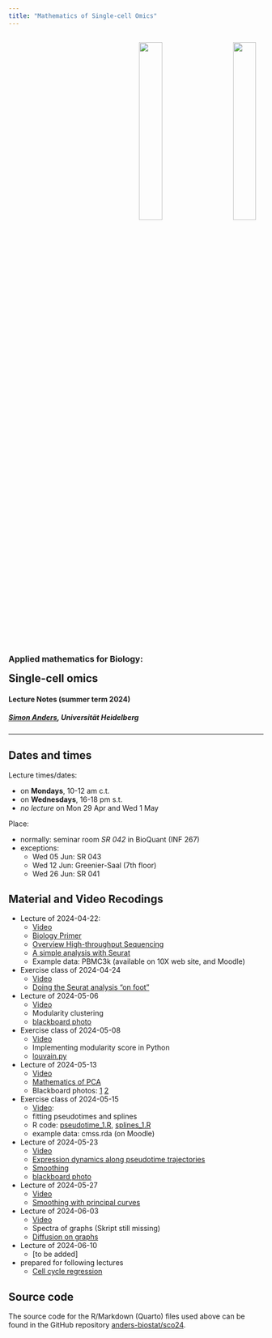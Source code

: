 ```yaml
---
title: "Mathematics of Single-cell Omics"
---
```


<style>
.quarto-title > h1.title {
  display: none;
}
</style>

  <p style="text-align:right">
  	<a href="https://www.bioquant.uni-heidelberg.de">
  	  <img src="https://www.bioquant.uni-heidelberg.de/themes/custom/bootstrap_bq/logo.svg" style="width:30%;padding:3%"></a>
  	<a href="https://uni-heidelberg.de">
  	  <img src="https://www.bioquant.uni-heidelberg.de/themes/custom/bootstrap_bq/logo_hd.svg" style="width:30%;padding:3%"></a>
  </p>

<h3>Applied mathematics for Biology:</h3>
<h2 style="margin-top:0px">Single-cell omics</h2>

<h4>Lecture Notes (summer term 2024)</h4>
<h5><a href="mailto:simon.anders@bioquant.uni-heidelberg.de">Simon Anders</a>, Universität Heidelberg</h5>

-----

## Dates and times

Lecture times/dates:

- on **Mondays**, 10-12 am c.t.
- on **Wednesdays**, 16-18 pm s.t.
- *no lecture* on Mon 29 Apr and Wed 1 May

Place:

- normally: seminar room *SR 042* in BioQuant (INF 267)
- exceptions:
  - Wed 05 Jun: SR 043
  - Wed 12 Jun: Greenier-Saal (7th floor)
  - Wed 26 Jun: SR 041



## Material and  Video Recodings
- Lecture of 2024-04-22:
  - [Video](https://youtu.be/Xr7AeQp-ceA)
  - [Biology Primer](biology_primer.html)
  - [Overview High-throughput Sequencing](overview_hts.html)
  - [A simple analysis with Seurat](seurat.html)
  - Example data: PBMC3k (available on 10X web site, and Moodle)
- Exercise class of 2024-04-24
  - [Video](https://youtu.be/MoqG0GlzExc)
  - [Doing the Seurat analysis "on foot"](pedestrian.html)
- Lecture of 2024-05-06
  - [Video](https://youtu.de/5EGlihUE8FE) 
  - Modularity clustering
  - [blackboard photo](https://raw.githubusercontent.com/anders-biostat/sco24/master/images/blackboard_modularity.jpeg)
- Exercise class of 2024-05-08
  - [Video](https://youtu.be/QQeXGoebWqs)  
  - Implementing modularity score in Python
  - [louvain.py](louvain.py)
- Lecture of 2024-05-13
  - [Video](https://youtu.be/55jgeLzbLgQ) 
  - [Mathematics of PCA](pca.html)
  - Blackboard photos: [1](https://raw.githubusercontent.com/anders-biostat/sco24/master/images/pca_1.jpeg) [2](https://raw.githubusercontent.com/anders-biostat/sco24/master/images/pca_2.jpeg)
- Exercise class of 2024-05-15
  - [Video](https://youtu.be/1uCcugEhJfM):
  - fitting pseudotimes and splines
  - R code: [pseudotime_1.R](pseudotime_1.R), [splines_1.R](splines_1.R)
  - example data: cmss.rda (on Moodle)
- Lecture of 2024-05-23
  - [Video](https://youtu.be/guufHqBEh7U)
  - [Expression dynamics along pseudotime trajectories](trajectory.html)
  - [Smoothing](smoothing.html)
  - [blackboard photo](images/blackboard_smooth.jpeg)
- Lecture of 2024-05-27
  - [Video](https://youtu.be/UQJhgegLuMU)
  - [Smoothing with principal curves](principal_curves.html)
- Lecture of 2024-06-03
  - [Video](https://youtu.be/AFocVSfeju0)
  - Spectra of graphs (Skript still missing)
  - [Diffusion on graphs](graph_diffusion.html)
- Lecture of 2024-06-10
  - [to be added]
- prepared for following lectures 
  - [Cell cycle regression](cell_cycle.html)
  

## Source code

The source code for the R/Markdown (Quarto) files used above can be found 
in the GitHub repository [anders-biostat/sco24](https://github.com/anders-biostat/sco24).
